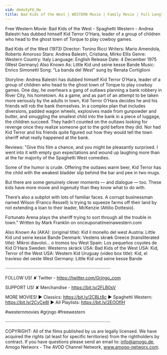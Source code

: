 ```yaml
---
vid: dmdu5yFU_Hw
title: Bad Kids of the West | WESTERN Movie | Family Movie | Full Length Feature Film| Old Cowboy Film
---
```


Free Western Movie: Bad Kids of the West - Spaghetti Western - Andrea Balestri has dubbed himself Kid Terror O’Hara, leader of a group of children who head to the ghost town of Torque to play cowboy games.

Bad Kids of the West (1973)
Director: Tonino Ricci
Writers: Mario Amendola, Roberto Amoroso 
Stars: Andrea Balestri, Cristiana, Mirko Ellis 
Genre: Western
Country: Italy
Language: English
Release Date: 4 December 1975 (West Germany)
Also Known As: Little Kid und seine kesse Bande 
Music: Enrico Simonetti
Song: “La banda del West” sung by Renata Cortiglioni

Storyline:
Andrea Balestri has dubbed himself Kid Terror O’Hara, leader of a group of children who head to the ghost town of Torque to play cowboy games.
One day, he overhears a gang of outlaws planning a bank robbery in River City, his hometown. As a game, and as part of an attempt to be taken more seriously by the adults in town, Kid Terror O’Hara decides he and his friends will rob the bank themselves.
In a complex plan that includes diversions, padded wagon wheels, explosives made from gunpowder and butter, and smuggling the smallest child into the bank in a piece of luggage, the children succeed.
They hadn’t counted on the outlaws looking for revenge once they realize someone got to the gold before they did.
Nor had Kid Terror and his friends quite figured out how they would tell the town sheriff what really happened at the bank. 

Reviews:
"Give this film a chance, and you might be pleasantly surprised. I went into it with empty gun expectations and wound up laughing more than at the far majority of the Spaghetti West comedies.

Some of the humor is crude. Offering the outlaws warm beer, Kid Terror has the child with the weakest bladder slip behind the bar and pee in two mugs.

But there are some genuinely clever moments — and dialogue — too. These kids have more moxie and ingenuity than they know what to do with.

There’s also a subplot with lots of familiar faces. A corrupt businessman named Wilson (Franco Ressell) is trying to squeeze farms off their land by not extending a loan to their leader, McKenzie (Attilio Dottesio).

Fortunato Arena plays the sheriff trying to sort through all the trouble in town." Written by Mark Franklin on onceuponatimeinawestern.com

Also Known As (AKA):
(original title): Kid il monello del west
Austria: Little Kid und seine kesse Bande
Denmark: Vestens skræk
Greece (transliterated title): Mikroi diavoloi... o tromos tou West
Spain: Los pequeños coyotes de Kid O'Hara
Sweden: Westerns skräck
USA: Bad Kids of the West
USA: Kid, Terror of the West
USA: Western Kid
Uruguay (video box title): Kid, el travieso del oeste
West Germany: Little Kid und seine kesse Bande

····················································································

FOLLOW US!
✘ Twitter - https://twitter.com/Grjngo_com

SUPPORT US!
✘ Merchandise - https://bit.ly/2FLB0sV

MORE MOVIES! 
► Classics: https://bit.ly/2CBLt8c 
► Spaghetti Western: https://bit.ly/2CyCe8I 
► All Playlists: https://bit.ly/2EOOfIH 

#westernmovies #grjngo #freewestern

····················································································

COPYRIGHT: All of the films published by us are legally licensed. We have acquired the rights (at least for specific territories) from the rightholders by contract. If you have questions please send an email to: info@amogo.de, Amogo Networx - The AVOD Channel Network, www.amogo-networx.com.